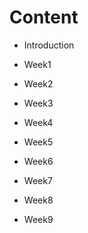 # Content {.unnumbered}

-   Introduction

-   Week1

-   Week2

-   Week3

-   Week4

-   Week5

-   Week6

-   Week7

-   Week8

-   Week9
